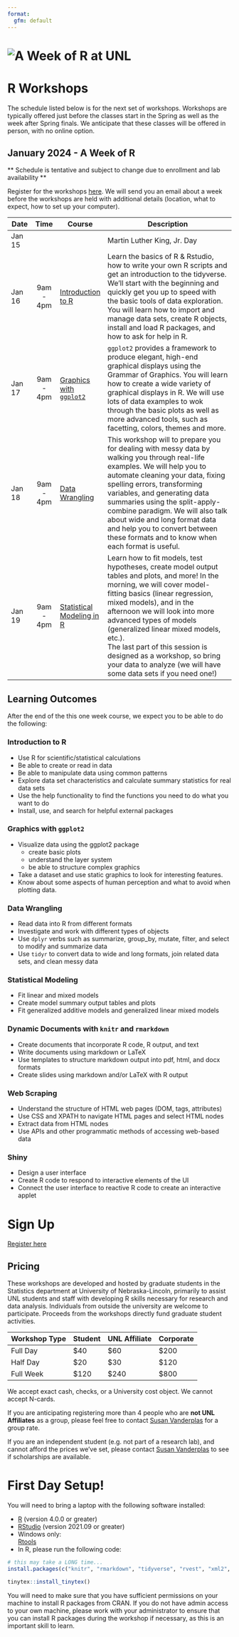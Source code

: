 ```yaml
---
format: 
  gfm: default
---
```


# ![A Week of R at UNL](header.png)

# R Workshops

The schedule listed below is for the next set of workshops. Workshops
are typically offered just before the classes start in the Spring as
well as the week after Spring finals. We anticipate that these classes
will be offered in person, with no online option.

## January 2024 - A Week of R

** Schedule is tentative and subject to change due to enrollment and lab availability **

<!-- Workshops will be held in **Keim 214**.-->

<!-- Workshops will be held in Hardin 162 (North wing, basement). -->

Register for the workshops [here](https://forms.gle/ZTC91J9zwy7xeeLW6).
We will send you an email about a week before the workshops are held
with additional details (location, what to expect, how to set up your
computer).

| Date   |   Time    | Course                                                                                     | Description                                                                                                                                                                                                                                                                                                                                                                                                                               |
|--------|:------:|--------|------------------------------------------------|
| Jan 15 |           |                                                                                            | Martin Luther King, Jr. Day                                                                                                                                                                                                                                                                                                                                                                                                               |
| Jan 16 | 9am - 4pm | [Introduction to R](https://unl-statistics.github.io/R-workshops/01-r-intro/index.html)            | Learn the basics of R & Rstudio, how to write your own R scripts and get an introduction to the tidyverse. We'll start with the beginning and quickly get you up to speed with the basic tools of data exploration. You will learn how to import and manage data sets, create R objects, install and load R packages, and how to ask for help in R.                                                                                       |
| Jan 17 | 9am - 4pm | [Graphics with `ggplot2`](https://unl-statistics.github.io/R-workshops/02-r-graphics/index.html)   | `ggplot2` provides a framework to produce elegant, high-end graphical displays using the Grammar of Graphics. You will learn how to create a wide variety of graphical displays in R. We will use lots of data examples to wok through the basic plots as well as more advanced tools, such as facetting, colors, themes and more.                                                                                                        |
| Jan 18 | 9am - 4pm | [Data Wrangling](https://unl-statistics.github.io/R-workshops/03-r-format/index.html)              | This workshop will to prepare you for dealing with messy data by walking you through real-life examples. We will help you to automate cleaning your data, fixing spelling errors, transforming variables, and generating data summaries using the split-apply-combine paradigm. We will also talk about wide and long format data and help you to convert between these formats and to know when each format is useful.                   |
| Jan 19 | 9am - 4pm | [Statistical Modeling in R](https://unl-statistics.github.io/R-workshops/06-r-modeling/index.html) | Learn how to fit models, test hypotheses, create model output tables and plots, and more! In the morning, we will cover model-fitting basics (linear regression, mixed models), and in the afternoon we will look into more advanced types of models (generalized linear mixed models, etc.). <br/> The last part of this session is designed as a workshop, so bring your data to analyze (we will have some data sets if you need one!) |

::: {.content-visible unless-format="docx"}
## Learning Outcomes

After the end of the this one week course, we expect you to be able to
do the following:

::: {.callout-tip collapse="true"}
### Introduction to R

-   Use R for scientific/statistical calculations
-   Be able to create or read in data
-   Be able to manipulate data using common patterns
-   Explore data set characteristics and calculate summary statistics
    for real data sets
-   Use the help functionality to find the functions you need to do what
    you want to do
-   Install, use, and search for helpful external packages

:::


::: {.callout-tip collapse="true"}
### Graphics with `ggplot2`
-   Visualize data using the ggplot2 package
    -   create basic plots
    -   understand the layer system
    -   be able to structure complex graphics
-   Take a dataset and use static graphics to look for interesting
    features.
-   Know about some aspects of human perception and what to avoid when
    plotting data.
:::

::: {.callout-tip collapse="true"}
### Data Wrangling

-   Read data into R from different formats
-   Investigate and work with different types of objects
-   Use `dplyr` verbs such as summarize, group_by, mutate, filter, and
    select to modify and summarize data
-   Use `tidyr` to convert data to wide and long formats, join related
    data sets, and clean messy data
:::

::: {.callout-tip collapse="true"}
### Statistical Modeling

-   Fit linear and mixed models
-   Create model summary output tables and plots
-   Fit generalized additive models and generalized linear mixed models
:::

::: {.callout-tip collapse="true"}
### Dynamic Documents with <code>knitr</code> and <code>rmarkdown</code>

-   Create documents that incorporate R code, R output, and text
-   Write documents using markdown or LaTeX
-   Use templates to structure markdown output into pdf, html, and docx
    formats
-   Create slides using markdown and/or LaTeX with R output

:::
::: {.content-hidden}
::: {.callout-tip collapse="true"}
### Web Scraping

-   Understand the structure of HTML web pages (DOM, tags, attributes)
-   Use CSS and XPATH to navigate HTML pages and select HTML nodes
-   Extract data from HTML nodes
-   Use APIs and other programmatic methods of accessing web-based data
:::

::: {.callout-tip collapse="true"}
### Shiny

-   Design a user interface
-   Create R code to respond to interactive elements of the UI
-   Connect the user interface to reactive R code to create an
    interactive applet
:::
:::
:::

# Sign Up

[Register here](https://forms.gle/qyq68vnZCUhfT8MU9)

## Pricing

These workshops are developed and hosted by graduate students in the
Statistics department at University of Nebraska-Lincoln, primarily to
assist UNL students and staff with developing R skills necessary for
research and data analysis. Individuals from outside the university are
welcome to participate. Proceeds from the workshops directly fund
graduate student activities.

| Workshop Type | Student | UNL Affiliate | Corporate |
|---------------|---------|---------------|-----------|
| Full Day      | \$40    | \$60          | \$200     |
| Half Day      | \$20    | \$30          | \$120     |
| Full Week     | \$120   | \$240         | \$800     |

We accept exact cash, checks, or a University cost object. We cannot
accept N-cards.

If you are anticipating registering more than 4 people who are **not UNL
Affiliates** as a group, please feel free to contact [Susan
Vanderplas](mailto:svanderplas2@unl.edu?subject=R%20Workshops%20Pricing)
for a group rate. 

If you are an independent student (e.g. not part of a research lab), and cannot afford the prices we've set, please contact [Susan
Vanderplas](mailto:svanderplas2@unl.edu?subject=R%20Workshops%20Pricing) to see if scholarships are available.


# First Day Setup!

You will need to bring a laptop with the following software installed:

-   [R](https://cloud.r-project.org/) (version 4.0.0 or greater)
-   [RStudio](https://www.rstudio.com/products/rstudio/download/#download)
    (version 2021.09 or greater)
-   Windows only:\
    [Rtools](https://cloud.r-project.org/bin/windows/Rtools/)
-   In R, please run the following code:

``` r
# this may take a LONG time...
install.packages(c("knitr", "rmarkdown", "tidyverse", "rvest", "xml2", "tinytex", "lme4", "emmeans")) 

tinytex::install_tinytex()
```

You will need to make sure that you have sufficient permissions on your
machine to install R packages from CRAN. If you do not have admin access
to your own machine, please work with your administrator to ensure that
you can install R packages during the workshop if necessary, as this is
an important skill to learn.
